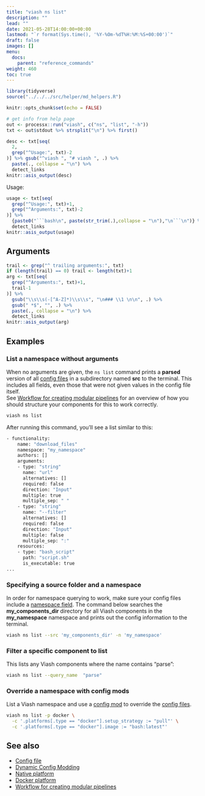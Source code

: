 ```yaml
---
title: "viash ns list"
description: ""
lead: ""
date: 2021-05-28T14:00:00+00:00
lastmod: "`r format(Sys.time(), '%Y-%Om-%dT%H:%M:%S+00:00')`"
draft: false
images: []
menu:
  docs:
    parent: "reference_commands"
weight: 460
toc: true
---
```


```r
library(tidyverse)
source("../../../src/helper/md_helpers.R")

knitr::opts_chunk$set(echo = FALSE)

# get info from help page
out <- processx::run("viash", c("ns", "list", "-h"))
txt <- out$stdout %>% strsplit("\n") %>% first()
```

```r
desc <- txt[seq(
  2,
  grep("^Usage:", txt)-2
)] %>% gsub("^viash ", "# viash ", .) %>% 
  paste(., collapse = "\n") %>% 
  detect_links
knitr::asis_output(desc)
```

Usage: 
```r
usage <- txt[seq(
  grep("^Usage:", txt)+1,
  grep("^Arguments:", txt)-2
)] %>% 
  {paste0("```bash\n", paste(str_trim(.),collapse = "\n"),"\n```\n")} %>% 
  detect_links
knitr::asis_output(usage)
```
## Arguments 

```r
trail <- grep("^ trailing arguments:", txt)
if (length(trail) == 0) trail <- length(txt)+1
arg <- txt[seq(
  grep("^Arguments:", txt)+1,
  trail-1
)] %>% 
  gsub("\\s\\s(-[^A-Z]*)\\s\\s", "\n### \\1 \n\n", .) %>% 
  gsub(" *$", "", .) %>% 
  paste(., collapse = "\n") %>% 
  detect_links
knitr::asis_output(arg)
```

## Examples

### List a namespace without arguments

When no arguments are given, the `ns list` command prints a **parsed** version of all [config files](/docs/reference_config/config) in a subdirectory named **src** to the terminal. 
This includes all fields, even those that were not given values in the config file itself.  
See [Workflow for creating modular pipelines](/docs/creating_pipelines/modular_pipelines/#building-a-namespace) for an overview of how you should structure your components for this to work correctly.

```bash
viash ns list
```

After running this command, you'll see a list similar to this:

```bash
- functionality:
    name: "download_files"
    namespace: "my_namespace"
    authors: []
    arguments:
    - type: "string"
      name: "url"
      alternatives: []
      required: false
      direction: "Input"
      multiple: true
      multiple_sep: " "
    - type: "string"
      name: "--filter"
      alternatives: []
      required: false
      direction: "Input"
      multiple: false
      multiple_sep: ":"
    resources:
    - type: "bash_script"
      path: "script.sh"
      is_executable: true
...
```

### Specifying a source folder and a namespace

In order for namespace querying to work, make sure your config files include a [namespace field](/docs/reference_config/functionality/#namespace-string). 
The command below searches the **my_components_dir** directory for all Viash components in the **my_namespace** namespace and prints out the config information to the terminal.

```bash
viash ns list --src 'my_components_dir' -n 'my_namespace'
```

### Filter a specific component to list

This lists any Viash components where the name contains "parse":

```bash
viash ns list --query_name  "parse"
```

### Override a namespace with config mods

List a Viash namespace and use a [config mod](/docs/advanced/config_mods) to override the [config files](/docs/reference_config/config).

```bash
viash ns list -p docker \
  -c '.platforms[.type == "docker"].setup_strategy := "pull"' \
  -c '.platforms[.type == "docker"].image := "bash:latest"'
```

## See also

- [Config file](/docs/reference_config/config)
- [Dynamic Config Modding](/docs/advanced/config_mods)
- [Native platform](/docs/reference_config/platform-native)
- [Docker platform](/docs/reference_config/platform-docker)
- [Workflow for creating modular pipelines](/docs/creating_pipelines/modular_pipelines/#building-a-namespace)